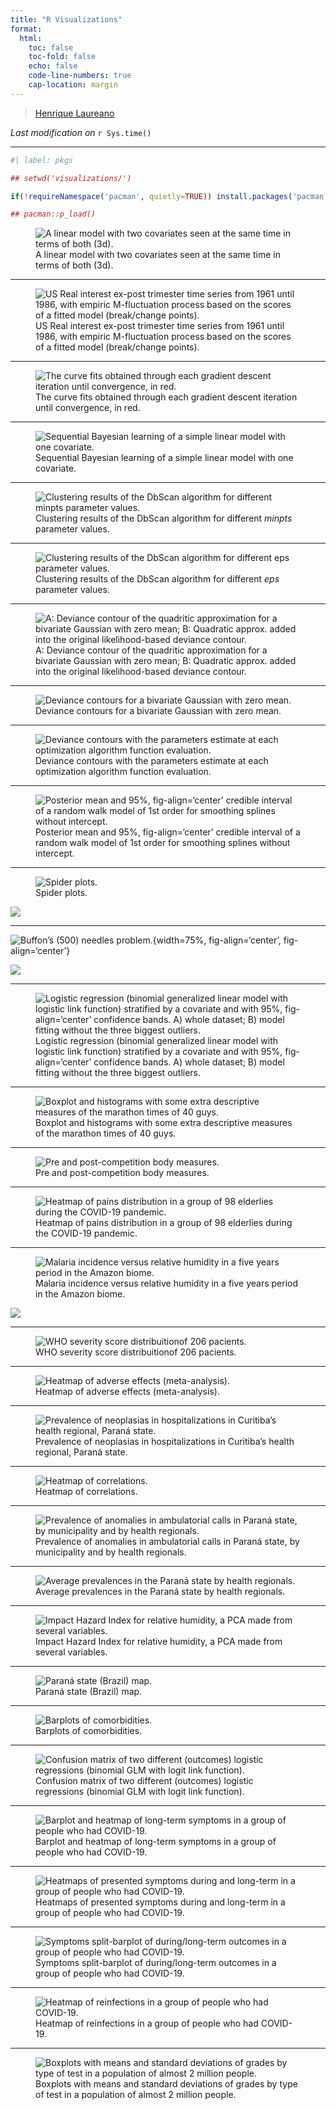 ```yaml
---
title: "R Visualizations"
format:
  html:
    toc: false
    toc-fold: false
    echo: false
    code-line-numbers: true
    cap-location: margin
---
```


> [Henrique Laureano](https://henriquelaureano.github.io/)

*Last modification on* `r Sys.time()`

***

```r
#| label: pkgs

## setwd('visualizations/')

if(!requireNamespace('pacman', quietly=TRUE)) install.packages('pacman')

## pacman::p_load()

```

![A linear model with two covariates seen at the same time in terms of
both (3d).](linear_model_in_3d.png){fig-align='center'}

***

![US Real interest ex-post trimester time series from 1961 until 1986,
with empiric M-fluctuation process based on the scores of a fitted model
(break/change points).](time_serie_with_breakpoints.png){fig-align='center'}

***

![The curve fits obtained through each gradient descent iteration until
convergence, in red.](linear_model_gradient_descent.png){fig-align='center'}

***

![Sequential Bayesian learning of a simple linear model with one
covariate.](sequential_bayesian_learning.png){fig-align='center'}

***

![Clustering results of the DbScan algorithm for different *minpts*
parameter values.](dbscan_minpts.png){fig-align='center'}

***

![Clustering results of the DbScan algorithm for different *eps*
parameter values.](dbscan_eps.png){width=75%, fig-align='center'}

***

![A: Deviance contour of the quadritic approximation for a bivariate
Gaussian with zero mean; B: Quadratic approx. added into the original
likelihood-based deviance
contour.](deviance_with_quad_approx.png){width=75%, fig-align='center'}

***

![Deviance contours for a bivariate Gaussian with zero
mean.](deviance_contours.png){width=75%, fig-align='center'}

***

![Deviance contours with the parameters estimate at each optimization
algorithm function
evaluation.](deviance_contours_function_evaluations.png){width=85%, fig-align='center'}

***

![Posterior mean and 95%, fig-align='center' credible interval of a random walk model of 1st
order for smoothing splines without
intercept.](random_walk_smoothing_splines.png){width=75%, fig-align='center'}

***

![Spider plots.](spider_plot.png){width=90%, fig-align='center'}

![](spiders_plot.png){width=90%, fig-align='center'}

***

![Buffon's (500) needles problem.](buffon_needles.png){width=75%, fig-align='center', fig-align='center'}

![](buffon_needles_eqm.png){width=75%, fig-align='center'}

***

![Logistic regression (binomial generalized linear model with logistic
link function) stratified by a covariate and with 95%, fig-align='center' confidence
bands. A) whole dataset; B) model fitting without the three biggest
outliers.](logistic_linear_model.png){width=70%, fig-align='center'}

***

![Boxplot and histograms with some extra descriptive measures of the
marathon times of 40 guys.](marathon_times.png){width=80%, fig-align='center'}

***

![Pre and post-competition body measures.](pre_and_post.png){width=75%, fig-align='center'}

***

![Heatmap of pains distribution in a group of 98 elderlies during the
COVID-19 pandemic.](heatmap_pains.png){width=80%, fig-align='center'}

***

![Malaria incidence versus relative humidity in a five years period in
the Amazon biome.](malaria_versus_relative_humidity.png){width=80%, fig-align='center'}

![](malaria_incidence_maps.png){width=80%, fig-align='center'}

***

![WHO severity score distribuitionof 206
pacients.](who_severity_score_dist.png){width=60%, fig-align='center'}

***

![Heatmap of adverse effects
(meta-analysis).](heatmap_adverse_effects.png){width=80%, fig-align='center'}

***

![Prevalence of neoplasias in hospitalizations in Curitiba's health
regional, Paraná state.](map_neoplasia_cwb_rs.png){width=80%, fig-align='center'}

***

![Heatmap of correlations.](heatmap_correlations.png){width=75%, fig-align='center'}

***

![Prevalence of anomalies in ambulatorial calls in Paraná state, by
municipality and by health
regionals.](map_parana_anomalia.png){width=80%, fig-align='center'}

***

![Average prevalences in the Paraná state by health
regionals.](maps_parana.png){width=80%, fig-align='center'}

***

![Impact Hazard Index for relative humidity, a PCA made from several
variables.](map_brasil.png){width=70%, fig-align='center'}

***

![Paraná state (Brazil) map.](map_parana_hpp.png){width=70%, fig-align='center'}

***

![Barplots of comorbidities.](comorbidities.png){width=95%, fig-align='center'}

***

![Confusion matrix of two different (outcomes) logistic regressions
(binomial GLM with logit link
function).](confusion_matrices.png){width=70%, fig-align='center'}

***

![Barplot and heatmap of long-term symptoms in a group of people who had
COVID-19.](barplot_and_heatmap.png){width=95%, fig-align='center'}

***

![Heatmaps of presented symptoms during and long-term in a group of
people who had COVID-19.](heatmaps.png){width=90%, fig-align='center'}

***

![Symptoms split-barplot of during/long-term outcomes in a group of
people who had COVID-19.](split_barplot.png){width=90%, fig-align='center'}

***

![Heatmap of reinfections in a group of people who had
COVID-19.](heatmap_reinfeccoes.png){width=90%, fig-align='center'}

***

![Boxplots with means and standard deviations of grades by type of test
in a population of almost 2 million people.](boxplots.png){width=85%, fig-align='center'}
